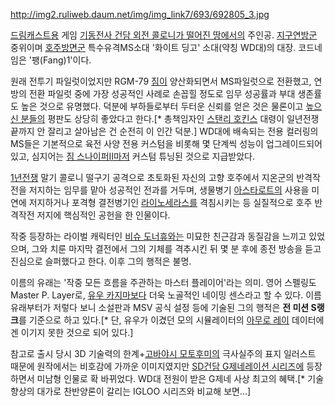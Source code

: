 http://img2.ruliweb.daum.net/img/img_link7/693/692805_3.jpg

[[드림캐스트]]용 게임 [[기동전사 건담 외전 콜로니가 떨어진 땅에서]]의 주인공. [[지구연방군]] 중위이며 [[호주]]방면군 특수유격MS소대 '화이트 딩고' 소대(약칭 WD대)의 대장. 코드네임은 '팽(Fang)1'이다.

원래 전투기 파일럿이었지만 RGM-79 [[짐]]이 양산화되면서 MS파일럿으로 전환했고, 연방의 전환 파일럿 중에 가장 성공적인 사례로 손꼽힐 정도로 임무 성공률과 부대 생존률도 높은 것으로 유명했다. 덕분에 부하들로부터 두터운 신뢰를 얻은 것은 물론이고 [[높으신 분]]들의 평판도 상당히 좋았다고 한다.[* 총책임자인 [[스탠리 호킨스]] 대령이 일년전쟁 끝까지 안 잘리고 살아남은 건 순전히 이 인간 덕분.] WD대에 배속되는 전용 컬러링의 MS들은 기본적으로 육전 사양 전용 커스텀을 비롯해 몇 단계씩 성능이 업그레이드되어 있고, 심지어는 [[짐 스나이퍼II]]마저 커스텀 튜닝된 것으로 지급받았다.

[[1년전쟁]] 말기 콜로니 떨구기 공격으로 초토화된 자신의 고향 호주에서 지온군의 반격작전을 저지하는 임무를 맡아 성공적인 전과를 거두며, 생물병기 [[아스타로트]]의 사용을 미연에 저지하거나 포격형 결전병기인 [[라이노세라스]]를 격침시키는 등 실질적으로 호주 반격작전 저지에 핵심적인 공헌을 한 인물이다.

작중 등장하는 라이벌 캐릭터인 [[비슈 도너휴]]와는 미묘한 친근감과 동질감을 느끼고 있었으며, 그와 치룬 마지막 결전에서 그의 기체를 격추시킨 뒤 몇 분 후에 종전 방송을 듣고 진심으로 슬퍼했다고 한다. 이후 그의 행적은 불명.

이름의 유래는 '작중 모든 흐름을 주관하는 마스터 플레이어'라는 의미. 영어 스펠링도 Master P. Layer로, [[유우 카지마]]보다 더욱 노골적인 네이밍 센스라고 할 수 있다. 이름 유래부터가 저렇다 보니 소설판과 MSV 공식 설정 등에 기술된 그의 행적은 '''전 미션 S랭크'''를 기준으로 하고 있다.[* 단, 유우가 이겼던 모의 시뮬레이터의 [[아무로 레이]] 데이터에겐 이기지 못한 것으로 되어 있다.]  

참고로 출시 당시 3D 기술력의 한계+[[고바야시 모토후미]]의 극사실주의 표지 일러스트 때문에 원작에서는 비호감에 가까운 이미지였지만 [[SD건담 G제네레이션 시리즈]]에 등장하면서 미남형 인물로 확 바뀌었다. WD대 전원이 받은 G제네 사상 최고의 혜택.[* 기술 향상의 대가로 찬반양론이 갈리는 IGLOO 시리즈와 비교해 보면...]
